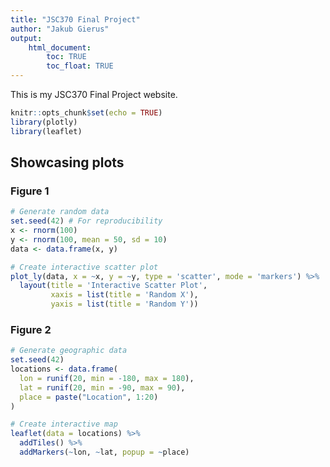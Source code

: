---
title: "JSC370 Final Project"
author: "Jakub Gierus"
output: 
    html_document:
        toc: TRUE
        toc_float: TRUE
---

This is my JSC370 Final Project website.

```{r setup, include=FALSE}
knitr::opts_chunk$set(echo = TRUE)
library(plotly)
library(leaflet)
```

## Showcasing plots {.tabset}

### Figure 1
```{r echo=FALSE}
# Generate random data
set.seed(42) # For reproducibility
x <- rnorm(100)
y <- rnorm(100, mean = 50, sd = 10)
data <- data.frame(x, y)

# Create interactive scatter plot
plot_ly(data, x = ~x, y = ~y, type = 'scatter', mode = 'markers') %>%
  layout(title = 'Interactive Scatter Plot',
         xaxis = list(title = 'Random X'),
         yaxis = list(title = 'Random Y'))
```

### Figure 2
```{r echo=FALSE}
# Generate geographic data
set.seed(42)
locations <- data.frame(
  lon = runif(20, min = -180, max = 180),
  lat = runif(20, min = -90, max = 90),
  place = paste("Location", 1:20)
)

# Create interactive map
leaflet(data = locations) %>%
  addTiles() %>%
  addMarkers(~lon, ~lat, popup = ~place)
```

